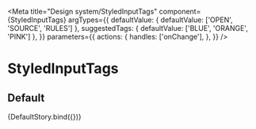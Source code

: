 
<Meta
  title="Design system/StyledInputTags"
  component={StyledInputTags}
  argTypes={{
    defaultValue: { defaultValue: ['OPEN', 'SOURCE', 'RULES'] },
    suggestedTags: { defaultValue: ['BLUE', 'ORANGE', 'PINK'] },
  }}
  parameters={{
    actions: {
      handles: ['onChange'],
    },
  }}
/>

# StyledInputTags

## Default


<Story name="Default">{DefaultStory.bind({})}</Story>

<ArgsTable story="Default" />
